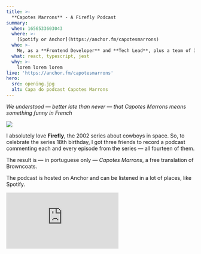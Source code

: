 ```yaml
---
title: >-
  **Capotes Marrons** - A Firefly Podcast
summary:
  when: 1656533603043
  where: >-
    [Spotify or Anchor](https://anchor.fm/capotesmarrons)
  who: >-
    Me, as a **Frontend Developer** and **Tech Lead**, plus a team of 3 developers, 1 PO and 1 designer
  what: react, typescript, jest
  why: >-
    lorem lorem lorem
live: 'https://anchor.fm/capotesmarrons'
hero:
  src: opening.jpg
  alt: Capa do podcast Capotes Marrons
---
```


_We understood — better late than never — that Capotes Marrons means something funny in French_

![](/projects/capotes_marrons/opening.jpg)

I absolutely love **Firefly**, the 2002 series about cowboys in space. So, to celebrate the series 18th birthday, I got three friends to record a podcast commenting each and every episode from the series — all fourteen of them.

The result is — in portuguese only — _Capotes Marrons_, a free translation of Browncoats.

The podcast is hosted on Anchor and can be listened in a lot of places, like Spotify.

<iframe
  src="https://anchor.fm/capotesmarrons/embed/episodes/Capotes-Marrons-s01e03---Bushwhacked-eje62o"
  frameborder="0"
  scrolling="no"
></iframe>
